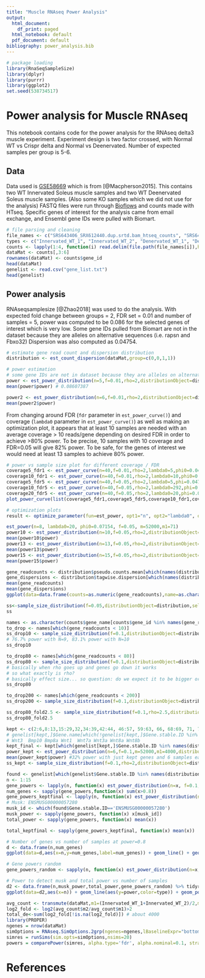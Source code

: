 ```yaml
---
title: "Muscle RNAseq Power Analysis"
output:
  html_document:
    df_print: paged
  html_notebook: default
  pdf_document: default
bibliography: power_analysis.bib
---
```


```r
# package loading
library(RnaSeqSampleSize)
library(dplyr)
library(purrr)
library(ggplot2)
set.seed(538734517)
```

# Power analysis for Muscle RNAseq

This notebook contains code for the power analysis for the RNAseq delta3 muscle experiment. Experiment design is two factor crossed, with Normal WT vs Crispr delta and Normal vs Deenervated. Number of expected samples per group is 5-6.

## Data

Data used is [GSE58669](https://www.ncbi.nlm.nih.gov/geo/query/acc.cgi?acc=GSE58669) which is from [@Macpherson2015]. This contains two WT Innervated Soleus muscle samples and two WT Deenervated Soleus muscle samples. (Also some KO samples which we did not use for the analysis) FASTQ files were run through [Bioflows](https://github.com/compbiocore/bioflows) and counts made with HTseq. Specific genes of interest for the analysis came from email exchange, and Ensembl gene IDs were pulled with Biomart.

```r
# file parsing and cleaning
file_names <- c("SRS643406_SRX612440.dup.srtd.bam_htseq_counts", "SRS643403_SRX612437.dup.srtd.bam_htseq_counts", "SRS643407_SRX612441.dup.srtd.bam_htseq_counts", "SRS643404_SRX612438.dup.srtd.bam_htseq_counts")
types <- c("Innervated_WT_1", "Innervated_WT_2", "Denervated_WT_1", "Denervated_WT_2")
counts <- lapply(1:4, function(i) read.delim(file.path(file_names[i]),header=FALSE,col.names=c("gene_id","gene_name",types[i]))) %>% reduce(full_join)
dataMat <- counts[,3:6]
rownames(dataMat) <- counts$gene_id
head(dataMat)
genelist <- read.csv("gene_list.txt")
head(genelist)
```

## Power analysis

RNAseqsamplesize [@Zhao2018] was used to do the analysis. With expected fold change between groups = 2, FDR set = 0.01 and number of samples = 5, power was computed to be 0.086 for the selected genes of interest which is very low. Some gene IDs pulled from Biomart are not in the dataset because they are alleles on alternative sequences (i.e. rapsn and Fbxo32) Dispersion was also computed as 0.04754.

```r
# estimate gene read count and dispersion distribution
distribution <- est_count_dispersion(dataMat,group=c(0,0,1,1))

# power estimation
# some gene IDs are not in dataset because they are alleles on alternative sequences (rapsn and Fbxo32)
power <- est_power_distribution(n=5,f=0.01,rho=2,distributionObject=distribution,selectedGenes=genelist$Gene.stable.ID,storeProcess = TRUE)
mean(power$power) # 0.08607387

power2 <- est_power_distribution(n=6,f=0.01,rho=2,distributionObject=distribution,selectedGenes=genelist$Gene.stable.ID,storeProcess = TRUE)
mean(power2$power)
```

From changing around FDR (`fdr` parameter in `est_power_curve()`) and coverage (`lambda0` parameter in `est_power_curve()`) as well as making an optimization plot, it appears that at least 10 samples are needed with an average coverage > 10 reads/gene depending on desired FDR in order to achieve >80% power. To be precise, 10 samples with 10 coverage and FDR=0.05 will give 82% power. To be safe, for the genes of interest we would need at least 13 samples to achieve 80% power.

```r
# power vs sample size plot for different coverage / FDR
coverage5_fdr1 <- est_power_curve(n=40,f=0.01,rho=2,lambda0=5,phi0=0.04754, m = 52000, m1=71)
coverage10_fdr1 <- est_power_curve(n=40,f=0.01,rho=2,lambda0=10,phi0=0.04754)
coverage5_fdr5 <- est_power_curve(n=40,f=0.05,rho=2,lambda0=5,phi=0.04754)
coverage10_fdr5 <- est_power_curve(n=40,f=0.05,rho=2,lambda0=292,phi=0.04754, m = 52000, m1=71)
coverage20_fdr5 <- est_power_curve(n=40,f=0.05,rho=2,lambda0=20,phi=0.04754)
plot_power_curve(list(coverage5_fdr1,coverage5_fdr5,coverage10_fdr1,coverage10_fdr5,coverage20_fdr5))
```

```r
# optimization plots
result <- optimize_parameter(fun=est_power, opt1="n", opt2="lambda0", opt1Value=c(5,10,15,20),opt2Value = c(5,10,15,20), f=0.01, phi0=0.04754)
```

```r
est_power(n=8, lambda0=20, phi0=0.07154, f=0.05, m=52000,m1=71)
power10 <- est_power_distribution(n=10,f=0.05,rho=2,distributionObject=distribution,selectedGenes=genelist$Gene.stable.ID,storeProcess = TRUE)
mean(power10$power)
power13 <- est_power_distribution(n=13,f=0.05,rho=2,distributionObject=distribution,selectedGenes=genelist$Gene.stable.ID,storeProcess = TRUE)
mean(power13$power)
power15 <- est_power_distribution(n=15,f=0.05,rho=2,distributionObject=distribution,selectedGenes=genelist$Gene.stable.ID,storeProcess = TRUE)
mean(power15$power)
```

```r
gene_readcounts <- distribution$pseudo.counts.mean[which(names(distribution$pseudo.counts.mean) %in% genelist$Gene.stable.ID)]
gene_dispersions <- distribution$tagwise.dispersion[which(names(distribution$pseudo.counts.mean) %in% genelist$Gene.stable.ID)]
mean(gene_readcounts)
mean(gene_dispersions)
ggplot(data=data.frame(counts=as.numeric(gene_readcounts),name=as.character(counts$gene_name[counts$gene_id %in% names(gene_readcounts)]))) + geom_bar(aes(x=reorder(name,-counts),y=counts),stat="identity") + scale_y_log10() + coord_flip() + xlab("Gene name") + ylab("Mean count per gene across samples") + theme(axis.text.y = element_text(size=7)) + ggtitle("Mean count per gene across samples from experimental data") + labs(caption="Each sample has approximately 50 million reads. Experiment ID GSE58669")
```

```r
ss<-sample_size_distribution(f=0.05,distributionObject=distribution,selectedGenes=genelist$Gene.stable.ID,storeProcess = TRUE)
ss
```

```r
names <- as.character(counts$gene_name[counts$gene_id %in% names(gene_readcounts)])
to_drop <- names[which(gene_readcounts < 10)]
ss_drop10 <- sample_size_distribution(f=0.1,distributionObject=distribution,selectedGenes=names(which(gene_readcounts>=10)),storeProcess = TRUE)
# 76.7% power with N=9, 83.1% power with N=10
ss_drop10
```

```r
to_drop80 <- names[which(gene_readcounts < 80)]
ss_drop80 <- sample_size_distribution(f=0.1,distributionObject=distribution,selectedGenes=names(which(gene_readcounts>=80)),storeProcess = TRUE)
# basically when rho goes up and genes go down it works
# so what exactly is rho?
# basically effect size... so question: do we expect it to be bigger or smaller than in the 2 group situation?
ss_drop80
```

```r
to_drop200 <- names[which(gene_readcounts < 200)]
ss_drop200 <- sample_size_distribution(f=0.1,distributionObject=distribution,selectedGenes=names(which(gene_readcounts>=200)),storeProcess = TRUE)
```

```r
ss_drop80_fold2.5 <- sample_size_distribution(f=0.1,rho=2.5,distributionObject=distribution,selectedGenes=names(which(gene_readcounts>=80)),storeProcess = TRUE)
ss_drop80_fold2.5
```

```r
kept <- c(2:6,8:13,15:29,32,34:39,42:44, 46:57, 59:63, 66, 68:69, 71, 74, 77, 79)
# genelist[kept,]$Gene.name[which(!genelist[kept,]$Gene.stable.ID %in% names(distribution$pseudo.counts.mean))]
# Wnt3  Bmp10 Bmp8a Wnt1  Wnt7a Wnt3a Wnt8a Wnt8b
kept_final <- kept[which(genelist[kept,]$Gene.stable.ID %in% names(distribution$pseudo.counts.mean))]
power_kept <- est_power_distribution(n=6,f=0.1,m=52000,m1=4000,distributionObject=distribution,selectedGenes=genelist[kept_final,]$Gene.stable.ID,storeProcess = TRUE)
mean(power_kept$power) #32% power with just kept genes and 6 samples each group
ss_kept <- sample_size_distribution(f=0.1,rho=2,distributionObject=distribution,selectedGenes=genelist[kept,]$Gene.stable.ID,storeProcess=TRUE)
```

```r
found <- genelist[which(genelist$Gene.stable.ID %in% names(distribution$pseudo.counts.mean)),]
n <- 1:15
gene_powers <- lapply(n, function(x) est_power_distribution(n=x, f=0.1, rho=2, distributionObject=distribution, m=52000,m1=4000,selectedGenes=found$Gene.stable.ID,storeProcess=TRUE)$power)
num_genes <- sapply(gene_powers,function(x) sum(x>0.8))
gene_powers_keptfinal <- lapply(n, function(x) est_power_distribution(n=x, f=0.1, rho=2, distributionObject=distribution, m=52000,m1=4000,selectedGenes=genelist[kept_final,]$Gene.stable.ID,storeProcess=TRUE)$power)
# Musk: ENSMUSG00000057280
musk_id <- which(found$Gene.stable.ID=='ENSMUSG00000057280')
musk_power <- sapply(gene_powers, function(x) x[musk_id])
total_power <- sapply(gene_powers, function(x) mean(x))

total_keptfinal <- sapply(gene_powers_keptfinal, function(x) mean(x))

# Number of genes vs number of samples at power=0.8
d <- data.frame(n,num_genes)
ggplot(data=d,aes(x=n,y=num_genes,label=num_genes)) + geom_line() + geom_point() + theme_bw() + ylab("Number of genes with power > 0.8") + xlab("Number of samples in each group") + ggtitle("Number of genes of interest with sufficient power to detect\n as number of samples increases") + labs(caption="FDR=0.1,log fold change=2") + geom_text(data=subset(d, n>7),vjust=0,nudge_y=1) + scale_x_continuous(breaks=seq(1,15,2)) + scale_y_continuous(breaks=seq(0,70,10))

# Gene powers random
gene_powers_random <- sapply(n, function(x) est_power_distribution(n=x, f=0.1, rho=2, distributionObject=distribution, m=52000,m1=4000))

# Power to detect musk and total power vs number of samples
d2 <- data.frame(n,musk_power,total_power,gene_powers_random) %>% tidyr::gather("type","power",musk_power,total_power,gene_powers_random)
ggplot(data=d2,aes(x=n)) + geom_line(aes(y=power,color=type)) + geom_point(aes(y=power,color=type)) + theme_bw() + ylab("Power") + xlab("Number of samples in each group") + ggtitle("Power for Musk gene and total power\n as number of samples increases") + labs(caption="FDR=0.1,log fold change=2,number of random genes=100") + geom_hline(yintercept=0.8,linetype='dashed') + scale_color_discrete(name="Power",breaks=c("musk_power","total_power","gene_powers_random"),labels=c("Musk","Total for interested genes","Random genes")) + scale_x_continuous(breaks=seq(1,15,2)) + scale_y_continuous(breaks=seq(0,1,0.2))
```

```r
avg_count <- transmute(dataMat,m1=(Innervated_WT_1+Innervated_WT_2)/2,m2=(Denervated_WT_1+Denervated_WT_2)/2)
log2_fold <- log2(avg_count$m2/avg_count$m1)>2
total_de<-sum(log2_fold[!is.na(log2_fold)]) # about 4000
library(PROPER)
ngenes = nrow(dataMat)
simOptions = RNAseq.SimOptions.2grp(ngenes=ngenes,lBaselineExpr="bottomly",lOD="bottomly")
simres = runSims(sim.opts=simOptions,nsims=20)
powers = comparePower(simres, alpha.type='fdr', alpha.nominal=0.1, stratify.by='expr')
```

# References